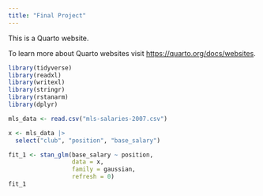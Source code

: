 ```yaml
---
title: "Final Project"
---
```


This is a Quarto website.

To learn more about Quarto websites visit <https://quarto.org/docs/websites>.

```r
library(tidyverse)
library(readxl)
library(writexl)
library(stringr)
library(rstanarm)
library(dplyr)
```

```r
mls_data <- read.csv("mls-salaries-2007.csv")

```

```r
x <- mls_data |> 
  select("club", "position", "base_salary")
```

```r
fit_1 <- stan_glm(base_salary ~ position,
                  data = x,
                  family = gaussian,
                  refresh = 0)
fit_1
```



